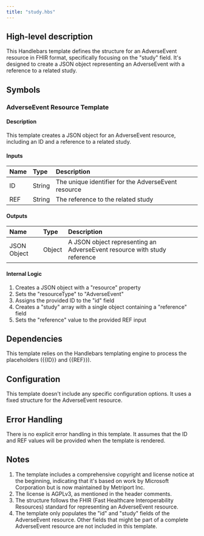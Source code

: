 ```yaml
---
title: "study.hbs"
---
```


## High-level description
This Handlebars template defines the structure for an AdverseEvent resource in FHIR format, specifically focusing on the "study" field. It's designed to create a JSON object representing an AdverseEvent with a reference to a related study.

## Symbols

### AdverseEvent Resource Template
#### Description
This template creates a JSON object for an AdverseEvent resource, including an ID and a reference to a related study.

#### Inputs
| Name | Type | Description |
|:-----|:-----|:------------|
| ID | String | The unique identifier for the AdverseEvent resource |
| REF | String | The reference to the related study |

#### Outputs
| Name | Type | Description |
|:-----|:-----|:------------|
| JSON Object | Object | A JSON object representing an AdverseEvent resource with study reference |

#### Internal Logic
1. Creates a JSON object with a "resource" property
2. Sets the "resourceType" to "AdverseEvent"
3. Assigns the provided ID to the "id" field
4. Creates a "study" array with a single object containing a "reference" field
5. Sets the "reference" value to the provided REF input

## Dependencies
This template relies on the Handlebars templating engine to process the placeholders ({{ID}} and {{REF}}).

## Configuration
This template doesn't include any specific configuration options. It uses a fixed structure for the AdverseEvent resource.

## Error Handling
There is no explicit error handling in this template. It assumes that the ID and REF values will be provided when the template is rendered.

## Notes
1. The template includes a comprehensive copyright and license notice at the beginning, indicating that it's based on work by Microsoft Corporation but is now maintained by Metriport Inc.
2. The license is AGPLv3, as mentioned in the header comments.
3. The structure follows the FHIR (Fast Healthcare Interoperability Resources) standard for representing an AdverseEvent resource.
4. The template only populates the "id" and "study" fields of the AdverseEvent resource. Other fields that might be part of a complete AdverseEvent resource are not included in this template.